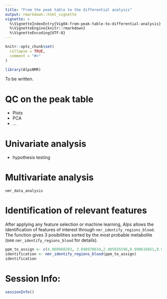 ```yaml
---
title: "From the peak table to the differential analysis"
output: rmarkdown::html_vignette
vignette: >
  %\VignetteIndexEntry{Vig04-from-peak-table-to-differential-analysis}
  %\VignetteEngine{knitr::rmarkdown}
  %\VignetteEncoding{UTF-8}
---
```


```r
knitr::opts_chunk$set(
  collapse = TRUE,
  comment = "#>"
)
```

```r
library(AlpsNMR)
```



To be written.

# QC on the peak table

- Plots
- PCA
- ...

# Univariate analysis

- hypothesis testing

# Multivariate analysis


```
nmr_data_analysis
```

# Identification of relevant features

After applying any feature selection or machine learning, Alps allows the 
identification of features of interest through `nmr_identify_regions_blood`. 
The function gives 3 posibilities sorted by the most probable metabolite 
(see `nmr_identify_regions_blood` for details).

```r
ppm_to_assign <- c(4.060960203, 3.048970634,2.405935596,0.990616851,0.986520147, 1.044258467)
identification <- nmr_identify_regions_blood(ppm_to_assign)
identification
```


# Session Info:

```r
sessionInfo()
```

